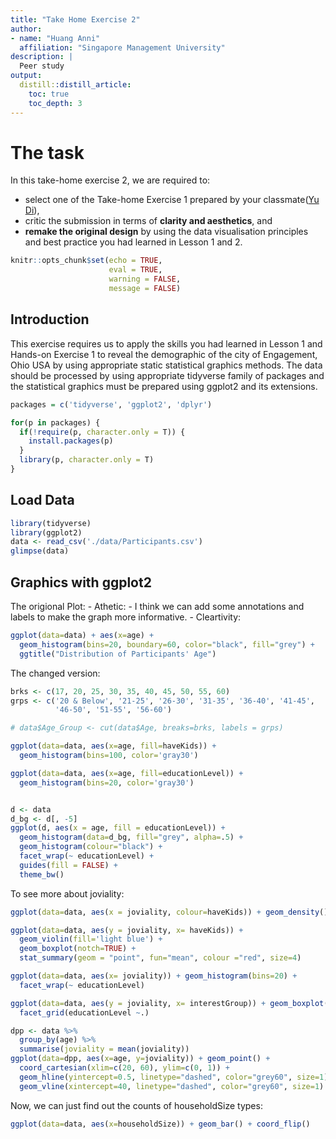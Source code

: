 ```yaml
---
title: "Take Home Exercise 2"
author:
- name: "Huang Anni"
  affiliation: "Singapore Management University"
description: |
  Peer study
output:
  distill::distill_article:
    toc: true
    toc_depth: 3
---
```


# The task
In this take-home exercise 2, we are required to:

- select one of the Take-home Exercise 1 prepared by your classmate([Yu Di](https://yudiva.netlify.app/exe1)),
- critic the submission in terms of **clarity and aesthetics**, and
- **remake the original design** by using the data visualisation principles and best practice you had learned in Lesson 1 and 2.

```r
knitr::opts_chunk$set(echo = TRUE,
                      eval = TRUE,
                      warning = FALSE, 
                      message = FALSE)
```

## Introduction
  
This exercise requires us to apply the skills you had learned in Lesson 1 and Hands-on Exercise 1 to reveal the demographic of the city of Engagement, Ohio USA by using appropriate static statistical graphics methods. The data should be processed by using appropriate tidyverse family of packages and the statistical graphics must be prepared using ggplot2 and its extensions.
  
```r
packages = c('tidyverse', 'ggplot2', 'dplyr')

for(p in packages) {
  if(!require(p, character.only = T)) {
    install.packages(p)
  }
  library(p, character.only = T)
}
```
  
## Load Data

```r
library(tidyverse)
library(ggplot2)
data <- read_csv('./data/Participants.csv')
glimpse(data)
```

## Graphics with ggplot2

The origional Plot:
- Athetic: 
  - I think we can add some annotations and labels to make the graph more informative.
- Cleartivity: 

```r
ggplot(data=data) + aes(x=age) +
  geom_histogram(bins=20, boundary=60, color="black", fill="grey") +
  ggtitle("Distribution of Participants' Age")
```

The changed version:

```r
brks <- c(17, 20, 25, 30, 35, 40, 45, 50, 55, 60)
grps <- c('20 & Below', '21-25', '26-30', '31-35', '36-40', '41-45', 
          '46-50', '51-55', '56-60')

# data$Age_Group <- cut(data$Age, breaks=brks, labels = grps)
```

```r
ggplot(data=data, aes(x=age, fill=haveKids)) +
  geom_histogram(bins=100, color='gray30')

ggplot(data=data, aes(x=age, fill=educationLevel)) +
  geom_histogram(bins=20, color='gray30')


d <- data
d_bg <- d[, -5]
ggplot(d, aes(x = age, fill = educationLevel)) + 
  geom_histogram(data=d_bg, fill="grey", alpha=.5) +
  geom_histogram(colour="black") + 
  facet_wrap(~ educationLevel) + 
  guides(fill = FALSE) + 
  theme_bw()
```

To see more about joviality:

```r
ggplot(data=data, aes(x = joviality, colour=haveKids)) + geom_density()

ggplot(data=data, aes(y = joviality, x= haveKids)) + 
  geom_violin(fill='light blue') + 
  geom_boxplot(notch=TRUE) +
  stat_summary(geom = "point", fun="mean", colour ="red", size=4)

ggplot(data=data, aes(x= joviality)) + geom_histogram(bins=20) + 
  facet_wrap(~ educationLevel)

ggplot(data=data, aes(y = joviality, x= interestGroup)) + geom_boxplot() +
  facet_grid(educationLevel ~.)

dpp <- data %>%
  group_by(age) %>%
  summarise(joviality = mean(joviality))
ggplot(data=dpp, aes(x=age, y=joviality)) + geom_point() +
  coord_cartesian(xlim=c(20, 60), ylim=c(0, 1)) + 
  geom_hline(yintercept=0.5, linetype="dashed", color="grey60", size=1) +  
  geom_vline(xintercept=40, linetype="dashed", color="grey60", size=1)
```


Now, we can just find out the counts of householdSize types:


```r
ggplot(data=data, aes(x=householdSize)) + geom_bar() + coord_flip()
```





